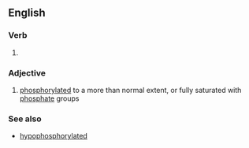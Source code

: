==English==

===Verb===
{{head|en|verb form}}

# {{en-past of|hyperphosphorylate}}

===Adjective===
{{en-adj|-}}

# {{label|en|biochemistry}} [[phosphorylated]] to a more than normal extent, or fully saturated with [[phosphate]] groups

===See also===
* [[hypophosphorylated]]